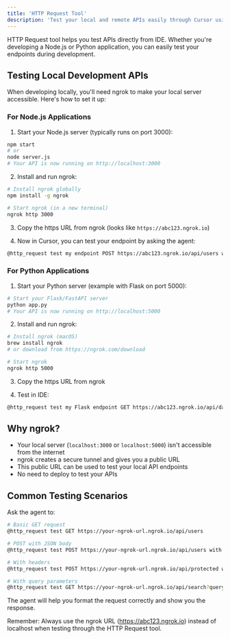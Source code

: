 ```yaml
---
title: 'HTTP Request Tool'
description: 'Test your local and remote APIs easily through Cursor using VeyraX HTTP Request tool.'
---
```


HTTP Request tool helps you test APIs directly from IDE. Whether you're developing a Node.js or Python application, you can easily test your endpoints during development.

## Testing Local Development APIs

When developing locally, you'll need ngrok to make your local server accessible. Here's how to set it up:

### For Node.js Applications

1. Start your Node.js server (typically runs on port 3000):

```bash
npm start
# or
node server.js
# Your API is now running on http://localhost:3000
```

2. Install and run ngrok:

```bash
# Install ngrok globally
npm install -g ngrok

# Start ngrok (in a new terminal)
ngrok http 3000
```

3. Copy the https URL from ngrok (looks like `https://abc123.ngrok.io`)

4. Now in Cursor, you can test your endpoint by asking the agent:

```bash
@http_request test my endpoint POST https://abc123.ngrok.io/api/users with this body {"name": "test"}
```

### For Python Applications

1. Start your Python server (example with Flask on port 5000):

```bash
# Start your Flask/FastAPI server
python app.py
# Your API is now running on http://localhost:5000
```

2. Install and run ngrok:

```bash
# Install ngrok (macOS)
brew install ngrok
# or download from https://ngrok.com/download

# Start ngrok
ngrok http 5000
```

3. Copy the https URL from ngrok

4. Test in IDE:

```bash
@http_request test my Flask endpoint GET https://abc123.ngrok.io/api/data
```

## Why ngrok?

- Your local server (`localhost:3000` or `localhost:5000`) isn't accessible from the internet
- ngrok creates a secure tunnel and gives you a public URL
- This public URL can be used to test your local API endpoints
- No need to deploy to test your APIs

## Common Testing Scenarios

Ask the agent to:

```bash
# Basic GET request
@http_request test GET https://your-ngrok-url.ngrok.io/api/users

# POST with JSON body
@http_request test POST https://your-ngrok-url.ngrok.io/api/users with body {"name": "John", "email": "john@example.com"}

# With headers
@http_request test POST https://your-ngrok-url.ngrok.io/api/protected with header Authorization: Bearer your-token

# With query parameters
@http_request test GET https://your-ngrok-url.ngrok.io/api/search?query=test
```

The agent will help you format the request correctly and show you the response.

Remember: Always use the ngrok URL (https://abc123.ngrok.io) instead of localhost when testing through the HTTP Request tool.